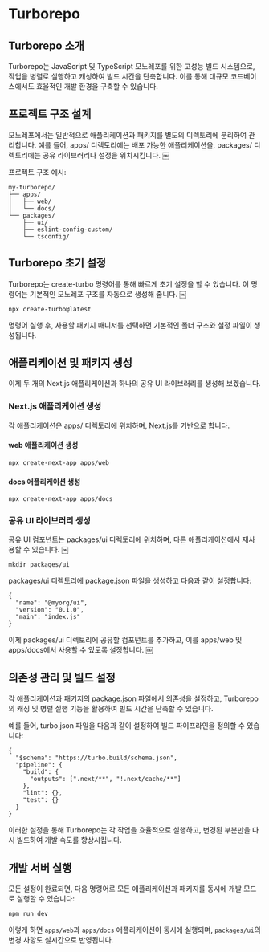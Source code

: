 # Turborepo

## Turborepo 소개

Turborepo는 JavaScript 및 TypeScript 모노레포를 위한 고성능 빌드 시스템으로, 작업을 병렬로 실행하고 캐싱하여 빌드 시간을 단축합니다. 이를 통해 대규모 코드베이스에서도 효율적인 개발 환경을 구축할 수 있습니다.

## 프로젝트 구조 설계

모노레포에서는 일반적으로 애플리케이션과 패키지를 별도의 디렉토리에 분리하여 관리합니다. 예를 들어, apps/ 디렉토리에는 배포 가능한 애플리케이션을, packages/ 디렉토리에는 공유 라이브러리나 설정을 위치시킵니다.  ￼

프로젝트 구조 예시:

```shell
my-turborepo/
├── apps/
│   ├── web/
│   └── docs/
└── packages/
    ├── ui/
    ├── eslint-config-custom/
    └── tsconfig/
```

## Turborepo 초기 설정

Turborepo는 create-turbo 명령어를 통해 빠르게 초기 설정을 할 수 있습니다. 이 명령어는 기본적인 모노레포 구조를 자동으로 생성해 줍니다. ￼

```shell
npx create-turbo@latest
```

명령어 실행 후, 사용할 패키지 매니저를 선택하면 기본적인 폴더 구조와 설정 파일이 생성됩니다.

## 애플리케이션 및 패키지 생성

이제 두 개의 Next.js 애플리케이션과 하나의 공유 UI 라이브러리를 생성해 보겠습니다.

### Next.js 애플리케이션 생성

각 애플리케이션은 apps/ 디렉토리에 위치하며, Next.js를 기반으로 합니다.

#### web 애플리케이션 생성
```shell
npx create-next-app apps/web
```

#### docs 애플리케이션 생성
```shell
npx create-next-app apps/docs
```

### 공유 UI 라이브러리 생성

공유 UI 컴포넌트는 packages/ui 디렉토리에 위치하며, 다른 애플리케이션에서 재사용할 수 있습니다. ￼

```shell
mkdir packages/ui
```

packages/ui 디렉토리에 package.json 파일을 생성하고 다음과 같이 설정합니다:
```shell
{
  "name": "@myorg/ui",
  "version": "0.1.0",
  "main": "index.js"
}
```

이제 packages/ui 디렉토리에 공유할 컴포넌트를 추가하고, 이를 apps/web 및 apps/docs에서 사용할 수 있도록 설정합니다. ￼

## 의존성 관리 및 빌드 설정

각 애플리케이션과 패키지의 package.json 파일에서 의존성을 설정하고, Turborepo의 캐싱 및 병렬 실행 기능을 활용하여 빌드 시간을 단축할 수 있습니다.

예를 들어, turbo.json 파일을 다음과 같이 설정하여 빌드 파이프라인을 정의할 수 있습니다:

```shell
{
  "$schema": "https://turbo.build/schema.json",
  "pipeline": {
    "build": {
      "outputs": [".next/**", "!.next/cache/**"]
    },
    "lint": {},
    "test": {}
  }
}
```

이러한 설정을 통해 Turborepo는 각 작업을 효율적으로 실행하고, 변경된 부분만을 다시 빌드하여 개발 속도를 향상시킵니다.

## 개발 서버 실행

모든 설정이 완료되면, 다음 명령어로 모든 애플리케이션과 패키지를 동시에 개발 모드로 실행할 수 있습니다:

```shell
npm run dev
```

이렇게 하면 `apps/web`과 `apps/docs` 애플리케이션이 동시에 실행되며, `packages/ui`의 변경 사항도 실시간으로 반영됩니다.

